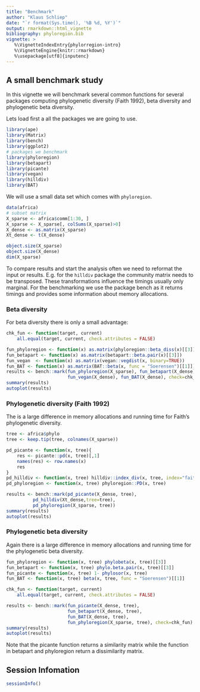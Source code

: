 ```yaml
---
title: "Benchmark"
author: "Klaus Schliep"
date: "`r format(Sys.time(), '%B %d, %Y')`"
output: rmarkdown::html_vignette
bibliography: phyloregion.bib
vignette: >
   %\VignetteIndexEntry{phylorregion-intro}
   %\VignetteEngine{knitr::rmarkdown}
   %\usepackage[utf8]{inputenc}   
---
```


## A small benchmark study

In this vignette we will benchmark several common functions for several packages
computing phylogenetic diversity (Faith 1992), beta diversity and phylogenetic 
beta diversity. 

Lets load first a all the packages we are going to use. 
```r
library(ape)
library(Matrix)
library(bench)
library(ggplot2)
# packages we benchmark
library(phyloregion)
library(betapart)
library(picante)
library(vegan)
library(hilldiv)
library(BAT) 
```
We will use a small data set which comes with `phyloregion`. 
```r
data(africa)
# subset matrix
X_sparse <- africa$comm[1:30, ]
X_sparse <- X_sparse[, colSums(X_sparse)>0]
X_dense <- as.matrix(X_sparse)
Xt_dense <- t(X_dense)

object.size(X_sparse)
object.size(X_dense)
dim(X_sparse)
```
To compare results and start the analysis often we need to reformat the input or
results. E.g. for the `hilldiv` package the community matrix needs to be 
transposed. These transformations influence the timings usually only marginal. 
For the benchmarking we use the package bench as it returns timings and provides
some information about memory allocations.
 

### Beta diversity

For beta diversity there is only a small advantage: 
```r
chk_fun <- function(target, current)
    all.equal(target, current, check.attributes = FALSE)

fun_phyloregion <- function(x) as.matrix(phyloregion::beta_diss(x)[[3]])
fun_betapart <- function(x) as.matrix(betapart::beta.pair(x)[[3]])
fun_vegan  <- function(x) as.matrix(vegan::vegdist(x, binary=TRUE)) 
fun_BAT <- function(x) as.matrix(BAT::beta(x, func = "Soerensen")[[1]])
results <- bench::mark(fun_phyloregion(X_sparse), fun_betapart(X_dense), 
                       fun_vegan(X_dense), fun_BAT(X_dense), check=chk_fun)
summary(results)
autoplot(results)
``` 
 
### Phylogenetic diversity (Faith 1992)
The is a large difference in memory allocations and running time for Faith's 
phylogenetic diversity. 
```r
tree <- africa$phylo
tree <- keep.tip(tree, colnames(X_sparse))  

pd_picante <- function(x, tree){
    res <- picante::pd(x, tree)[,1]
    names(res) <- row.names(x)
    res    
}    
pd_hilldiv <- function(x, tree) hilldiv::index_div(x, tree, index="faith")
pd_phyloregion <- function(x, tree) phyloregion::PD(x, tree) 

results <- bench::mark(pd_picante(X_dense, tree),
          pd_hilldiv(Xt_dense,tree=tree),
          pd_phyloregion(X_sparse, tree))
summary(results)
autoplot(results)           
```                       

### Phylogenetic beta diversity
Again there is a large difference in memory allocations and running time for the 
phylogenetic beta diversity. 
```r
fun_phyloregion <- function(x, tree) phylobeta(x, tree)[[3]]
fun_betapart <- function(x, tree) phylo.beta.pair(x, tree)[[3]]
fun_picante <- function(x, tree) 1- phylosor(x, tree)
fun_BAT <- function(x, tree) beta(x, tree, func = "Soerensen")[[1]] 

chk_fun <- function(target, current)
    all.equal(target, current, check.attributes = FALSE)

results <- bench::mark(fun_picante(X_dense, tree), 
                       fun_betapart(X_dense, tree),
                       fun_BAT(X_dense, tree),
                       fun_phyloregion(X_sparse, tree), check=chk_fun)
summary(results)
autoplot(results)
```
Note that the picante function returns a similarity matrix while the function in 
betapart and phyloregion return a dissimilarity matrix. 

## Session Infomation
```r
sessionInfo()
```

